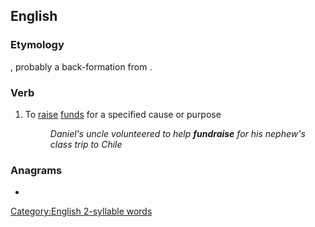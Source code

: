 ==English==

===Etymology===
{{compound|en|fund|raise}}, probably a back-formation from {{m|en|fundraising}}.

===Verb===
{{en-verb|fundrais}}

# To [[raise]] [[funds]] for a specified cause or purpose
#: ''Daniel's uncle volunteered to help '''fundraise''' for his nephew's class trip to Chile''

===Anagrams===
* {{anagrams|en|a=adefinrsu|Freudians}}

[[Category:English 2-syllable words]]